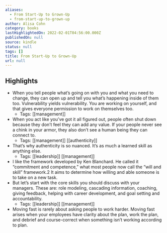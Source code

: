 ```yaml
---
aliases:
  - From Start-Up to Grown-Up
  - from-start-up-to-grown-up
author: Alisa Cohn
category: books
lastHighlightedOn: 2022-02-01T04:56:00.000Z
publishedOn: null
source: kindle
status: null
tags: []
title: From Start-Up to Grown-Up
url: null
---
```

## Highlights

- When you tell people what’s going on with you and what you need to change, they can open up and tell you what’s happening inside of them too. Vulnerability yields vulnerability. You are working on yourself, and that gives everyone permission to work on themselves too.
    - Tags: [[management]]
- When you act like you’ve got it all figured out, people often shut down because they don’t feel they can add any value. If your people never see a chink in your armor, they also don’t see a human being they can connect to.
    - Tags: [[management]] [[authenticity]]
- That’s why authenticity is so nuanced. It’s as much a learned skill as anything else.
    - Tags: [[leadership]] [[management]]
- I like the framework developed by Ken Blanchard. He called it “commitment and competence,” what most people now call the “will and skill” framework.2 It aims to determine how willing and able someone is to take on a new task.
- But let’s start with the core skills you should discuss with your managers. These are: role modeling, cascading information, coaching, giving feedback, helping with career development, and goal setting and accountability.
    - Tags: [[leadership]] [[management]]
- Moving fast is rarely about asking people to work harder. Moving fast arises when your employees have clarity about the plan, work the plan, and debrief and course-correct when something isn’t working according to plan.
